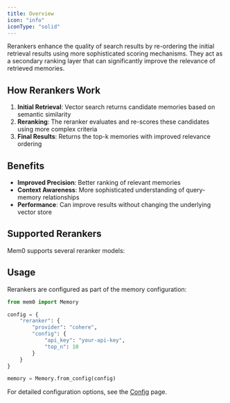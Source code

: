 ```yaml
---
title: Overview
icon: "info"
iconType: "solid"
---
```


Rerankers enhance the quality of search results by re-ordering the initial retrieval results using more sophisticated scoring mechanisms. They act as a secondary ranking layer that can significantly improve the relevance of retrieved memories.

## How Rerankers Work

1. **Initial Retrieval**: Vector search returns candidate memories based on semantic similarity
2. **Reranking**: The reranker evaluates and re-scores these candidates using more complex criteria
3. **Final Results**: Returns the top-k memories with improved relevance ordering

## Benefits

- **Improved Precision**: Better ranking of relevant memories
- **Context Awareness**: More sophisticated understanding of query-memory relationships
- **Performance**: Can improve results without changing the underlying vector store

## Supported Rerankers

Mem0 supports several reranker models:

<CardGroup cols={2}>
  <Card title="AWS Bedrock" href="/components/rerankers/models/aws_bedrock" />
  <Card title="Cohere" href="/components/rerankers/models/cohere" />
  <Card title="Sentence Transformer" href="/components/rerankers/models/sentence_transformer" />
  <Card title="Hugging Face" href="/components/rerankers/models/huggingface" />
  <Card title="LLM Reranker" href="/components/rerankers/models/llm_reranker" />
</CardGroup>

## Usage

Rerankers are configured as part of the memory configuration:

```python
from mem0 import Memory

config = {
    "reranker": {
        "provider": "cohere",
        "config": {
            "api_key": "your-api-key",
            "top_n": 10
        }
    }
}

memory = Memory.from_config(config)
```

For detailed configuration options, see the [Config](./config) page.